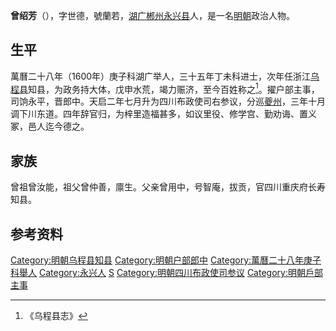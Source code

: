 '''曾绍芳'''（{{bd|1582年||1643年||}}），字世德，號蘭若，[[湖广|湖广]][[郴州|郴州]][[永兴县|永兴县]]人，是一名[[明朝|明朝]]政治人物。
 
== 生平 ==
萬曆二十八年（1600年）庚子科湖广举人，三十五年丁未科进士，次年任浙江[[乌程县|乌程县]]知县，为政务持大体，戊申水荒，竭力赈济，至今百姓称之<ref>《乌程县志》</ref>。擢户部主事，司饷永平，晋郎中。天启二年七月升为四川布政使司右参议，分巡[[夔州|夔州]]，三年十月调下川东道。四年辞官归，为梓里造福甚多，如议里役、修学宫、勤劝诲、置义冢，邑人迄今德之。

==家族==
曾祖曾汝能，祖父曾仲善，廪生。父亲曾用中，号智庵，拔贡，官四川重庆府长寿知县。

==参考资料==
{{reflist}}
 
{{明朝人物小作品}}
{{萬曆三十五年丁未科殿試金榜}}
[[Category:明朝乌程县知县|Category:明朝乌程县知县]]
[[Category:明朝户部郎中|Category:明朝户部郎中]]
[[Category:萬曆二十八年庚子科舉人|Category:萬曆二十八年庚子科舉人]]
[[Category:永兴人|Category:永兴人]]
[[Category:曾姓|S]]
[[Category:明朝四川布政使司参议|Category:明朝四川布政使司参议]]
[[Category:明朝戶部主事|Category:明朝戶部主事]]
